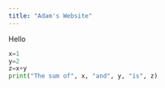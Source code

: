 ```yaml
---
title: "Adam's Website"
---
```


Hello

```python
x=1
y=2
z=x+y
print("The sum of", x, "and", y, "is", z)
```